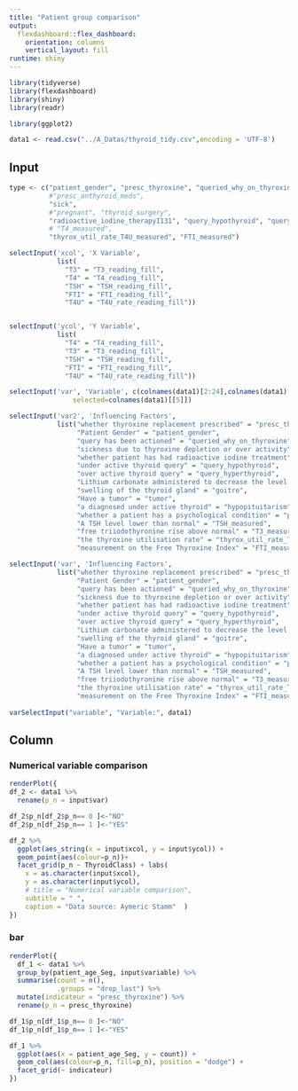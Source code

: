 ```yaml
---
title: "Patient group comparison"
output: 
  flexdashboard::flex_dashboard:
    orientation: columns
    vertical_layout: fill
runtime: shiny
---
```



```r
library(tidyverse)
library(flexdashboard)
library(shiny)
library(readr)

library(ggplot2)

data1 <- read.csv("../A_Datas/thyroid_tidy.csv",encoding = 'UTF-8')
```


Input {.sidebar}
-----------------------------------------------------------


```r
type <- c("patient_gender", "presc_thyroxine", "queried_why_on_thyroxine", 
          #"presc_anthyroid_meds", 
          "sick", 
          #"pregnant", "thyroid_surgery", 
          "radioactive_iodine_therapyI131", "query_hypothyroid", "query_hyperthyroid", "lithium", "goitre", "tumor", "hypopituitarism", "psych_condition", "TSH_measured", "T3_measured", 
          # "T4_measured", 
          "thyrox_util_rate_T4U_measured", "FTI_measured")

selectInput('xcol', 'X Variable', 
            list(
              "T3" = "T3_reading_fill",       
              "T4" = "T4_reading_fill",     
              "TSH" = "TSH_reading_fill",     
              "FTI" = "FTI_reading_fill",    
              "T4U" = "T4U_rate_reading_fill"))


selectInput('ycol', 'Y Variable',             
            list(
              "T4" = "T4_reading_fill",
              "T3" = "T3_reading_fill",       
              "TSH" = "TSH_reading_fill",     
              "FTI" = "FTI_reading_fill",    
              "T4U" = "T4U_rate_reading_fill"))

selectInput('var', 'Variable', c(colnames(data1)[2:24],colnames(data1)[30]),
                selected=colnames(data1)[[5]])

selectInput('var2', 'Influencing Factors',
            list("whether thyroxine replacement prescribed" = "presc_thyroxine",
                 "Patient Gender" = "patient_gender",
                 "query has been actioned" = "queried_why_on_thyroxine", 
                 "sickness due to thyroxine depletion or over activity" = "sick", 
                 "whether patient has had radioactive iodine treatment" = "radioactive_iodine_therapyI131", 
                 "under active thyroid query" = "query_hypothyroid", 
                 "over active thyroid query" = "query_hyperthyroid", 
                 "Lithium carbonate administered to decrease the level of thyroid hormones" = "lithium", 
                 "swelling of the thyroid gland" = "goitre", 
                 "Have a tumor" = "tumor", 
                 "a diagnosed under active thyroid" = "hypopituitarism", 
                 "whether a patient has a psychological condition" = "psych_condition", 
                 "A TSH level lower than normal" = "TSH_measured", 
                 "free triiodothyronine rise above normal" = "T3_measured", 
                 "the thyroxine utilisation rate" = "thyrox_util_rate_T4U_measured", 
                 "measurement on the Free Thyroxine Index" = "FTI_measured"))

selectInput('var', 'Influencing Factors',
            list("whether thyroxine replacement prescribed" = "presc_thyroxine",
                 "Patient Gender" = "patient_gender",
                 "query has been actioned" = "queried_why_on_thyroxine", 
                 "sickness due to thyroxine depletion or over activity" = "sick", 
                 "whether patient has had radioactive iodine treatment" = "radioactive_iodine_therapyI131", 
                 "under active thyroid query" = "query_hypothyroid", 
                 "over active thyroid query" = "query_hyperthyroid", 
                 "Lithium carbonate administered to decrease the level of thyroid hormones" = "lithium", 
                 "swelling of the thyroid gland" = "goitre", 
                 "Have a tumor" = "tumor", 
                 "a diagnosed under active thyroid" = "hypopituitarism", 
                 "whether a patient has a psychological condition" = "psych_condition", 
                 "A TSH level lower than normal" = "TSH_measured", 
                 "free triiodothyronine rise above normal" = "T3_measured", 
                 "the thyroxine utilisation rate" = "thyrox_util_rate_T4U_measured", 
                 "measurement on the Free Thyroxine Index" = "FTI_measured"))
    
varSelectInput("variable", "Variable:", data1)
```

Column {data-width=600}
-----------------------------------------------------------------------
### Numerical variable comparison

```r

renderPlot({
df_2 <- data1 %>% 
  rename(p_n = input$var)

df_2$p_n[df_2$p_n== 0 ]<-"NO"
df_2$p_n[df_2$p_n== 1 ]<-"YES"

df_2 %>% 
  ggplot(aes_string(x = input$xcol, y = input$ycol)) +
  geom_point(aes(colour=p_n))+
  facet_grid(p_n ~ ThyroidClass) + labs(
    x = as.character(input$xcol),
    y = as.character(input$ycol),
    # title = "Numerical variable comparison",
    subtitle = " ",
    caption = "Data source: Aymeric Stamm"  )
})

```

### bar
```r
renderPlot({
  df_1 <- data1 %>% 
  group_by(patient_age_Seg, input$variable) %>% 
  summarise(count = n(),
            .groups = "drop_last") %>% 
  mutate(indicateur = "presc_thyroxine") %>% 
  rename(p_n = presc_thyroxine)

df_1$p_n[df_1$p_n== 0 ]<-"NO"
df_1$p_n[df_1$p_n== 1 ]<-"YES"

df_1 %>% 
  ggplot(aes(x = patient_age_Seg, y = count)) +
  geom_col(aes(colour=p_n, fill=p_n), position = "dodge") +
  facet_grid(~ indicateur)
})
```

